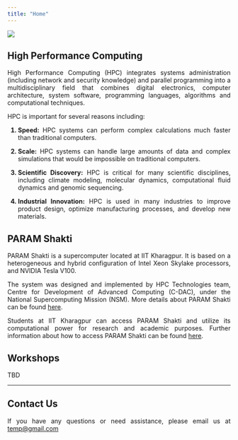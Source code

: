 ```yaml
---
title: "Home"
---
```


```{=html}
<style>
    p {
        text-align: justify;
    }
</style>
```

<!-- Adding Param Shakti's image to the page: -->
![](http://www.hpc.iitkgp.ac.in/assets/images/big/Slide-1.jpg)

## High Performance Computing
<!-- Explaining the concept of High Performance Computing (HPC) and its importance in the modern world.  -->
High Performance Computing (HPC) integrates systems administration (including network and security knowledge) and parallel programming into a multidisciplinary field that combines digital electronics, computer architecture, system software, programming languages, algorithms and computational techniques.

HPC is important for several reasons including:

<ol>
    <li style="font-weight: bold;">
        <p><span style="font-weight: normal;">
            <b>Speed:</b> HPC systems can perform complex calculations much faster than traditional computers.
        </span></p>
    </li>
    <li style="font-weight: bold;">
        <p><span style="font-weight: normal;">
            <b>Scale:</b> HPC systems can handle large amounts of data and complex simulations that would be impossible on traditional computers.
        </span></p>
    </li>
    <li style="font-weight: bold;">
        <p><span style="font-weight: normal;">
            <b>Scientific Discovery:</b> HPC is critical for many scientific disciplines, including climate modeling, molecular dynamics, computational fluid dynamics and genomic sequencing.
        </span></p>
    </li>
    <li style="font-weight: bold;">
        <p><span style="font-weight: normal;">
            <b>Industrial Innovation:</b> HPC is used in many industries to improve product design, optimize manufacturing processes, and develop new materials.
        </span></p>
    </li>
</ol>

## PARAM Shakti
<!-- Introducing Param Shakti and its importance in the context of HPC. -->
PARAM Shakti is a supercomputer located at IIT Kharagpur. It is based on a heterogeneous and hybrid configuration of Intel Xeon Skylake processors, and NVIDIA Tesla V100.

The system was designed and implemented by HPC Technologies team, Centre for Development of Advanced Computing (C-DAC), under the National Supercomputing Mission (NSM). More details about PARAM Shakti can be found [here](http://www.hpc.iitkgp.ac.in/HPCF/paramShakti).

Students at IIT Kharagpur can access PARAM Shakti and utilize its computational power for research and academic purposes. Further information about how to access PARAM Shakti can be found [here](/gettingStarted.qmd). 

## Workshops

TBD

---

## Contact Us

If you have any questions or need assistance, please email us at [temp@gmail.com](mailto:temp@gmail.com)
